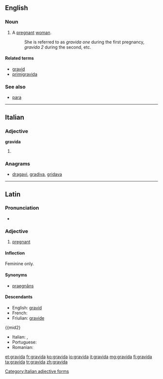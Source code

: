 {{also|grávida}}
==English==
{{rfe}}
===Noun===
{{en-noun|pl2=gravidae}}

# A [[pregnant]] [[woman]].
#: She is referred to as ''gravida one'' during the first pregnancy, ''gravida 2'' during the second, etc.

====Related terms====
* [[gravid]]
* [[primigravida]]

===See also===
* [[para]]

----

==Italian==

===Adjective===
'''gravida''' {{f}}

# {{feminine of|gravido}}

===Anagrams===
* [[dragavi#Italian|dragavi]], [[gradiva#Italian|gradiva]], [[gridava#Italian|gridava]]

[[Category:Italian adjective forms]]

----

==Latin==

===Pronunciation===
* {{a|Classical}} {{IPA|/ˈɡra.wi.da/|lang=la}}

===Adjective===
{{head|la|adjective|g=f|[[Appendix:Latin first declension|first]] declension}}

# [[pregnant]]

====Inflection====
Feminine only.
{{la-decl-1st|gravid}}

====Synonyms====
* {{sense|pregnant}} [[praegnans|praegnāns]]

====Descendants====
{{top2}}
* English: [[gravid]]
* French: {{l|fr|gravide}}
* Friulian: [[gravide]]
{{mid2}
* Italian: {{l|it|gravida}}, {{l|it|gravido}}
* Portuguese: {{l|es|grávida}}
* Romanian: {{l|ro|gravidă}}
{{bottom}}

[[et:gravida]]
[[fr:gravida]]
[[ko:gravida]]
[[io:gravida]]
[[it:gravida]]
[[mg:gravida]]
[[fi:gravida]]
[[ta:gravida]]
[[tr:gravida]]
[[zh:gravida]]